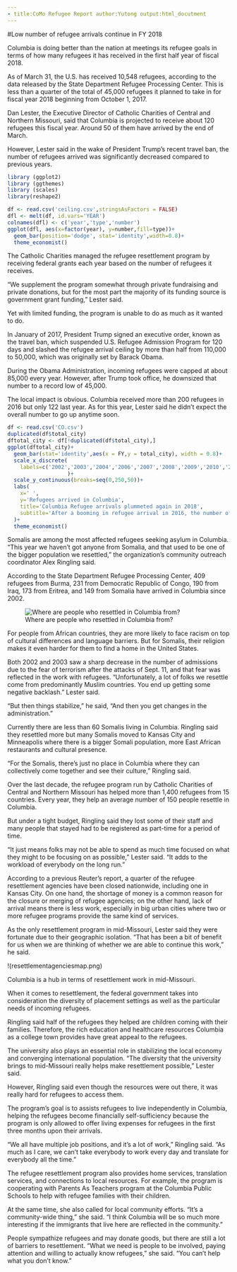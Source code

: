 ```yaml
---
- title:CoMo Refugee Report author:Yutong output:html_docutment
---
```

#Low number of refugee arrivals continue in FY 2018

Columbia is doing better than the nation at meetings its refugee goals in terms of how many refugees it has received in the first half year of fiscal 2018.

As of March 31, the U.S. has received 10,548 refugees, according to the data released by the State Department Refugee Processing Center. This is less than a quarter of the total of 45,000 refugees it planned to take in for fiscal year 2018 beginning from October 1, 2017.

Dan Lester, the Executive Director of Catholic Charities of Central and Northern Missouri, said that Columbia is projected to receive about 120 refugees this fiscal year. Around 50 of them have arrived by the end of March.

However, Lester said in the wake of President Trump’s recent travel ban, the number of refugees arrived was significantly decreased compared to previous years.

```r
library (ggplot2)
library (ggthemes)
library (scales)
library(reshape2)

df <- read.csv('ceiling.csv',stringsAsFactors = FALSE)
dfl <- melt(df, id.vars='YEAR')
colnames(dfl) <- c('year','type','number')
ggplot(dfl, aes(x=factor(year), y=number,fill=type))+
  geom_bar(position='dodge', stat='identity',width=0.8)+
  theme_economist()
```

The Catholic Charities managed the refugee resettlement program by receiving federal grants each year based on the number of refugees it receives.

 “We supplement the program somewhat through private fundraising and private donations, but for the most part the majority of its funding source is government grant funding,” Lester said.

Yet with limited funding, the program is unable to do as much as it wanted to do.

In January of 2017, President Trump signed an executive order, known as the travel ban, which suspended U.S. Refugee Admission Program for 120 days and slashed the refugee arrival ceiling by more than half from 110,000 to 50,000, which was originally set by Barack Obama.

During the Obama Administration, incoming refugees were capped at about 85,000 every year. However, after Trump took office, he downsized that number to a record low of 45,000.

The local impact is obvious. Columbia received more than 200 refugees in 2016 but only 122 last year. As for this year, Lester said he didn’t expect the overall number to go up anytime soon.

```r
df <- read.csv('CO.csv')
duplicated(df$total_city)
dftotal_city <- df[!duplicated(df$total_city),]
ggplot(dftotal_city)+
  geom_bar(stat='identity',aes(x = FY,y = total_city), width = 0.8)+
  scale_x_discrete(
    labels=c('2002','2003','2004','2006','2007','2008','2009','2010','2011','2012','2013','2014','2015','2016','2017','2018')
                   )+
  scale_y_continuous(breaks=seq(0,250,50))+
  labs(
    x=' ',
    y='Refugees arrived in Columbia',
    title='Columbia Refugee arrivals plummeted again in 2018',
    subtitle='After a booming in refugee arrival in 2016, the number of refugee settled in Columbia dropped\ndramatically in 2017, and the downward trend continues in 2018. '
  )+
  theme_economist()
```

Somalis are among the most affected refugees seeking asylum in Columbia. “This year we haven’t got anyone from Somalia, and that used to be one of the bigger population we resettled,” the organization’s community outreach coordinator Alex Ringling said.

According to the State Department Refugee Processing Center, 409 refugees from Burma, 231 from Democratic Republic of Congo, 190 from Iraq, 173 from Eritrea, and 149 from Somalia have arrived in Columbia since 2002.

![Where are people who resettled in Columbia from?](~/Documents/GitHub/Rpractice/Columbia_Refugee_Map.png)

For people from African countries, they are more likely to face racism on top of cultural differences and language barriers. But for Somalis, their religion makes it even harder for them to find a home in the United States.

Both 2002 and 2003 saw a sharp decrease in the number of admissions due to the fear of terrorism after the attacks of Sept. 11, and that fear was reflected in the work with refugees. “Unfortunately, a lot of folks we resettle come from predominantly Muslim countries. You end up getting some negative backlash.” Lester said.

“But then things stabilize,” he said, “And then you get changes in the administration.”

Currently there are less than 60 Somalis living in Columbia. Ringling said they resettled more but many Somalis moved to Kansas City and Minneapolis where there is a bigger Somali population, more East African restaurants and cultural presence. 

“For the Somalis, there’s just no place in Columbia where they can collectively come together and see their culture,” Ringling said. 

Over the last decade, the refugee program run by Catholic Charities of Central and Northern Missouri has helped more than 1,400 refugees from 15 countries. Every year, they help an average number of 150 people resettle in Columbia.

But under a tight budget, Ringling said they lost some of their staff and many people that stayed had to be registered as part-time for a period of time. 

“It just means folks may not be able to spend as much time focused on what they might to be focusing on as possible,” Lester said. “It adds to the workload of everybody on the long run.”

According to a previous Reuter’s report, a quarter of the refugee resettlement agencies have been closed nationwide, including one in Kansas City. On one hand, the shortage of money is a common reason for the closure or merging of refugee agencies; on the other hand, lack of arrival means there is less work, especially in big urban cities where two or more refugee programs provide the same kind of services.

As the only resettlement program in mid-Missouri, Lester said they were fortunate due to their geographic isolation. “That has been a bit of benefit for us when we are thinking of whether we are able to continue this work,” he said.

!(resettlementagenciesmap.png)

Columbia is a hub in terms of resettlement work in mid-Missouri.

When it comes to resettlement, the federal government takes into consideration the diversity of placement settings as well as the particular needs of incoming refugees. 

Ringling said half of the refugees they helped are children coming with their families. Therefore, the rich education and healthcare resources Columbia as a college town provides have great appeal to the refugees.

The university also plays an essential role in stabilizing the local economy and converging international population. “The diversity that the university brings to mid-Missouri really helps make resettlement possible,” Lester said.

However, Ringling said even though the resources were out there, it was really hard for refugees to access them. 

The program’s goal is to assists refugees to live independently in Columbia, helping the refugees become financially self-sufficiency because the program is only allowed to offer living expenses for refugees in the first three months upon their arrivals.

“We all have multiple job positions, and it’s a lot of work,” Ringling said. “As much as I care, we can’t take everybody to work every day and translate for everybody all the time.” 

The refugee resettlement program also provides home services, translation services, and connections to local resources. For example, the program is cooperating with Parents As Teachers program at the Columbia Public Schools to help with refugee families with their children.

At the same time, she also called for local community efforts. “It’s a community-wide thing,” she said. “I think Columbia will be so much more interesting if the immigrants that live here are reflected in the community.”

People sympathize refugees and may donate goods, but there are still a lot of barriers to resettlement. “What we need is people to be involved, paying attention and willing to actually know refugees,” she said. “You can’t help what you don’t know.”
